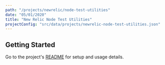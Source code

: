 ```yaml
---
path: "/projects/newrelic/node-test-utilities"
date: "05/01/2020"
title: "New Relic Node Test Utilities"
projectConfig: "src/data/projects/newrelic-node-test-utilities.json"
---
```


## Getting Started

Go to the project's [README](https://github.com/newrelic/node-test-utilities#readme) for setup and usage details.





